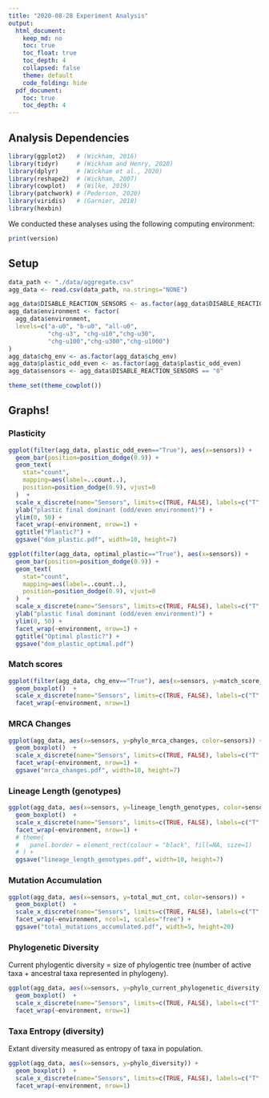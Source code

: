 ```yaml
---
title: "2020-08-28 Experiment Analysis"
output:
  html_document:
    keep_md: no
    toc: true
    toc_float: true
    toc_depth: 4
    collapsed: false
    theme: default
    code_folding: hide
  pdf_document:
    toc: true
    toc_depth: 4
---
```


## Analysis Dependencies

```r
library(ggplot2)   # (Wickham, 2016)
library(tidyr)     # (Wickham and Henry, 2020)
library(dplyr)     # (Wickham et al., 2020)
library(reshape2)  # (Wickham, 2007)
library(cowplot)   # (Wilke, 2019)
library(patchwork) # (Pederson, 2020)
library(viridis)   # (Garnier, 2018)
library(hexbin)
```

We conducted these analyses using the following computing environment:

```r
print(version)
```

## Setup

```r
data_path <- "./data/aggregate.csv"
agg_data <- read.csv(data_path, na.strings="NONE")

agg_data$DISABLE_REACTION_SENSORS <- as.factor(agg_data$DISABLE_REACTION_SENSORS)
agg_data$environment <- factor(
  agg_data$environment,
  levels=c("a-u0", "b-u0", "all-u0",
           "chg-u3", "chg-u10","chg-u30",
           "chg-u100","chg-u300","chg-u1000")
)
agg_data$chg_env <- as.factor(agg_data$chg_env)
agg_data$plastic_odd_even <- as.factor(agg_data$plastic_odd_even)
agg_data$sensors <- agg_data$DISABLE_REACTION_SENSORS == "0"

theme_set(theme_cowplot())
```

## Graphs!

### Plasticity

```r
ggplot(filter(agg_data, plastic_odd_even=="True"), aes(x=sensors)) +
  geom_bar(position=position_dodge(0.9)) +
  geom_text(
    stat="count",
    mapping=aes(label=..count..),
    position=position_dodge(0.9), vjust=0
  )  +
  scale_x_discrete(name="Sensors", limits=c(TRUE, FALSE), labels=c("T","F")) +
  ylab("plastic final dominant (odd/even environment)") +
  ylim(0, 50) +
  facet_wrap(~environment, nrow=1) +
  ggtitle("Plastic?") +
  ggsave("dom_plastic.pdf", width=10, height=7)
```

```r
ggplot(filter(agg_data, optimal_plastic=="True"), aes(x=sensors)) +
  geom_bar(position=position_dodge(0.9)) +
  geom_text(
    stat="count",
    mapping=aes(label=..count..),
    position=position_dodge(0.9), vjust=0
  )  +
  scale_x_discrete(name="Sensors", limits=c(TRUE, FALSE), labels=c("T","F")) +
  ylab("plastic final dominant (odd/even environment)") +
  ylim(0, 50) +
  facet_wrap(~environment, nrow=1) +
  ggtitle("Optimal plastic?") +
  ggsave("dom_plastic_optimal.pdf")
```

### Match scores

```r
ggplot(filter(agg_data, chg_env=="True"), aes(x=sensors, y=match_score_odd_even)) +
  geom_boxplot()  +
  scale_x_discrete(name="Sensors", limits=c(TRUE, FALSE), labels=c("T","F")) +
  facet_wrap(~environment, nrow=1) 
```

### MRCA Changes

```r
ggplot(agg_data, aes(x=sensors, y=phylo_mrca_changes, color=sensors)) +
  geom_boxplot()  +
  scale_x_discrete(name="Sensors", limits=c(TRUE, FALSE), labels=c("T","F")) +
  facet_wrap(~environment, nrow=1) +
  ggsave("mrca_changes.pdf", width=10, height=7)
```

### Lineage Length (genotypes)

```r
ggplot(agg_data, aes(x=sensors, y=lineage_length_genotypes, color=sensors)) +
  geom_boxplot()  +
  scale_x_discrete(name="Sensors", limits=c(TRUE, FALSE), labels=c("T","F")) +
  facet_wrap(~environment, nrow=1) +
  # theme(
  #   panel.border = element_rect(colour = "black", fill=NA, size=1)
  # ) +
  ggsave("lineage_length_genotypes.pdf", width=10, height=7)
```

### Mutation Accumulation

```r
ggplot(agg_data, aes(x=sensors, y=total_mut_cnt, color=sensors)) +
  geom_boxplot()  +
  scale_x_discrete(name="Sensors", limits=c(TRUE, FALSE), labels=c("T","F")) +
  facet_wrap(~environment, ncol=1, scales="free") +
  ggsave("total_mutations_accumulated.pdf", width=5, height=20)
```

### Phylogenetic Diversity

Current phylogentic diversity = size of phylogentic tree (number of active taxa + ancestral taxa represented in phylogeny).

```r
ggplot(agg_data, aes(x=sensors, y=phylo_current_phylogenetic_diversity)) +
  geom_boxplot()  +
  scale_x_discrete(name="Sensors", limits=c(TRUE, FALSE), labels=c("T","F")) +
  facet_wrap(~environment, nrow=1) 
```

### Taxa Entropy (diversity)

Extant diversity measured as entropy of taxa in population.

```r
ggplot(agg_data, aes(x=sensors, y=phylo_diversity)) +
  geom_boxplot()  +
  scale_x_discrete(name="Sensors", limits=c(TRUE, FALSE), labels=c("T","F")) +
  facet_wrap(~environment, nrow=1) 
```